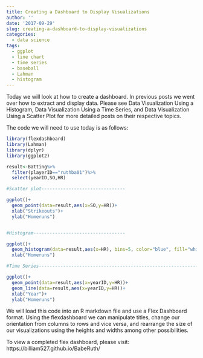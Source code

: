 ```yaml
---
title: Creating a Dashboard to Display Visualizations
author: ''
date: '2017-09-29'
slug: creating-a-dashboard-to-display-visualizations
categories:
  - data science
tags: 
  - ggplot
  - line chart
  - time series
  - baseball
  - Lahman
  - histogram
---
```


Today we will look at how to create a dashboard.  In previous posts we went over how to extract and display data.  Please see Data Visualization Using a Histogram, Data Visualization Using a Time Series, and Data Visualization Using a Scatter Plot for more detailed posts on their respective topics.

The code we will need to use today is as follows:

```r
library(flexdashboard)
library(Lahman)
library(dplyr)
library(ggplot2)

result<-Batting%>%
  filter(playerID=="ruthba01")%>%
  select(yearID,SO,HR)

#Scatter plot-------------------------------

ggplot()+
  geom_point(data=result,aes(x=SO,y=HR))+
  xlab("Strikeouts")+
  ylab("Homeruns")


#Histogram----------------------------------

ggplot()+
  geom_histogram(data=result,aes(x=HR), bins=5, color="blue", fill="white")+
  xlab("Homeruns")

#Time Series------------------------------------------------------------------

ggplot()+
  geom_point(data=result,aes(x=yearID,y=HR))+
  geom_line(data=result,aes(x=yearID,y=HR))+
  xlab("Year")+
  ylab("Homeruns")
```

We will load this code into an R markdown file and use a Flex Dashboard format.  Using the flexdashboard we can manipulate titles, change our orientation from columns to rows and vice versa, and rearrange the size of our visualizations using the heights and widths among other possibilities.

To view a completed flex dashboard, please visit: https://billiam527.github.io/BabeRuth/